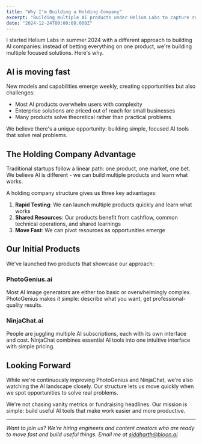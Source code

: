 ```yaml
---
title: "Why I'm Building a Holding Company"
excerpt: "Building multiple AI products under Helium Labs to capture rapid market opportunities."
date: "2024-12-24T00:00:00.000Z"
---
```


I started Helium Labs in summer 2024 with a different approach to building AI companies: instead of betting everything on one product, we're building multiple focused solutions. Here's why.

## AI is moving fast

New models and capabilities emerge weekly, creating opportunities but also challenges:

- Most AI products overwhelm users with complexity
- Enterprise solutions are priced out of reach for small businesses
- Many products solve theoretical rather than practical problems

We believe there's a unique opportunity: building simple, focused AI tools that solve real problems.

## The Holding Company Advantage

Traditional startups follow a linear path: one product, one market, one bet. We believe AI is different - we can build multiple products and learn what works.

A holding company structure gives us three key advantages:

1. **Rapid Testing**: We can launch multiple products quickly and learn what works
2. **Shared Resources**: Our products benefit from cashflow, common technical operations, and shared learnings
3. **Move Fast**: We can pivot resources as opportunities emerge

## Our Initial Products

We've launched two products that showcase our approach:

### PhotoGenius.ai
Most AI image generators are either too basic or overwhelmingly complex. PhotoGenius makes it simple: describe what you want, get professional-quality results.

### NinjaChat.ai
People are juggling multiple AI subscriptions, each with its own interface and cost. NinjaChat combines essential AI tools into one intuitive interface with simple pricing.

## Looking Forward

While we're continuously improving PhotoGenius and NinjaChat, we're also watching the AI landscape closely. Our structure lets us move quickly when we spot opportunities to solve real problems.

We're not chasing vanity metrics or fundraising headlines. Our mission is simple: build useful AI tools that make work easier and more productive.

---

*Want to join us? We're hiring engineers and content creators who are ready to move fast and build useful things. Email me at siddharth@bloon.ai* 